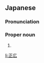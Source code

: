 ==Japanese==
{{ja-kanjitab|まさ|ひろ}}

===Pronunciation===
{{ja-pron|まさひろ}}

===Proper noun===
{{ja-pos|proper|まさひろ}}

# {{given name|male|lang=ja|sort=まさひろ}}

[[li:正広]]